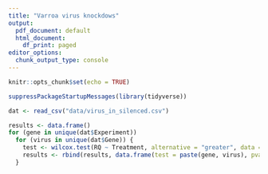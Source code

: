```yaml
---
title: "Varroa virus knockdows"
output:
  pdf_document: default
  html_document:
    df_print: paged
editor_options: 
  chunk_output_type: console
---
```


```r
knitr::opts_chunk$set(echo = TRUE)
```

```r
suppressPackageStartupMessages(library(tidyverse))

dat <- read_csv("data/virus_in_silenced.csv")
```

```r
results <- data.frame()
for (gene in unique(dat$Experiment))
  for (virus in unique(dat$Gene)) {
    test <- wilcox.test(RQ ~ Treatment, alternative = "greater", data = filter(dat, Experiment == gene & Gene == virus) )
    results <- rbind(results, data.frame(test = paste(gene, virus), pvalue = test$p.value))
  }
```